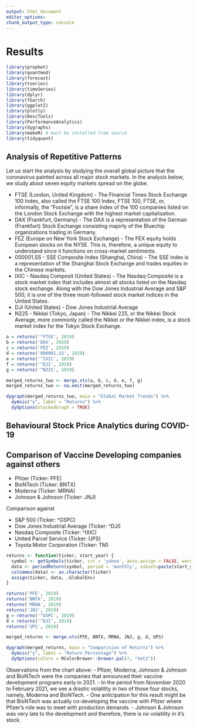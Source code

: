 ```yaml
---
output: html_document
editor_options: 
chunk_output_type: console
---
```


# Results

```r
library(prophet)
library(quantmod)
library(forecast)
library(tseries)
library(timeSeries)
library(dplyr)
library(fGarch)
library(ggplot2)
library(plotly)
library(DescTools)
library(PerformanceAnalytics)
library(dygraphs)
library(makeR) # must be installed from source
library(tidyquant)
```



## Analysis of Repetitive Patterns

Let us start the analysis by studying the overall global picture that the coronavirus painted across all major stock markets. In the analysis below, we study about seven equity markets spread on the globe.

- FTSE (London, United Kingdom) - The Financial Times Stock Exchange 100 Index, also called the FTSE 100 Index, FTSE 100, FTSE, or, informally, the "Footsie", is a share index of the 100 companies listed on the London Stock Exchange with the highest market capitalisation.
- DAX (Frankfurt, Germany) - The DAX is a representation of the German (Frankfurt) Stock Exchange consisting majorly of the Bluechip organizations trading in Germany.
- FEZ (Europe on New York Stock Exchange) - The FEX equity holds European stocks on the NYSE. This is, therefore, a unique equity to understand since it functions on cross-market sentiments.
- 000001.SS - SSE Composite Index (Shanghai, China) - The SSE index is a representation of the Shanghai Stock Exchange and trades equities in the Chinese markets.
- IXIC - Nasdaq Composit (United States) - The Nasdaq Composite is a stock market index that includes almost all stocks listed on the Nasdaq stock exchange. Along with the Dow Jones Industrial Average and S&P 500, it is one of the three most-followed stock market indices in the United States.
- DJI (United States) - Dow Jones Industrial Average
- N225 - Nikkei (Tokyo, Japan) - The Nikkei 225, or the Nikkei Stock Average, more commonly called the Nikkei or the Nikkei index, is a stock market index for the Tokyo Stock Exchange.


```r

a = returns('^FTSE', 2019)
b = returns('DAX', 2019)
c = returns('FEZ', 2019)
d = returns('000001.SS', 2019)
e = returns('^IXIC', 2019)
f = returns('^DJI', 2019)
g = returns('^N225', 2019)

merged_returns_two <- merge.xts(a, b, c, d, e, f, g)
merged_returns_two <- na.omit(merged_returns_two) 

dygraph(merged_returns_two, main = "Global Market Trends") %>%
  dyAxis("y", label = "Returns") %>%
  dyOptions(stackedGraph = TRUE)
```

## Behavioural Stock Price Analytics during COVID-19

## Comparison of Vaccine Developing companies against others

- Pfizer (Ticker: PFE)
- BioNTech (Ticker: BNTX)
- Moderna (Ticker: MRNA)
- Johnson & Johnson (Ticker: JNJ)

Comparison against

- S&P 500 (Ticker: ^GSPC)
- Dow Jones Industrial Average (Ticker: ^DJI)
- Nasdaq Composite (Ticker: ^IXIC)
- United Parcel Service (Ticker: UPS)
- Toyota Motor Corporation (Ticker: TM)

```r
returns <- function(ticker, start_year) {
  symbol <- getSymbols(ticker, src = 'yahoo', auto.assign = FALSE, warnings = FALSE)
  data <- periodReturn(symbol, period = 'monthly', subset=paste(start_year, "::", sep = ""), type = 'log')
  colnames(data) <- as.character(ticker)
  assign(ticker, data, .GlobalEnv)
}

returns('PFE', 2019)
returns('BNTX', 2019)
returns('MRNA', 2019)
returns('JNJ', 2019)
g = returns('^GSPC', 2019)
d = returns('^DJI', 2019)
returns('UPS', 2019)

merged_returns <- merge.xts(PFE, BNTX, MRNA, JNJ, g, d, UPS)
```


```r

dygraph(merged_returns, main = "Comparision of Returns") %>%
  dyAxis("y", label = "Return Percentage") %>%
  dyOptions(colors = RColorBrewer::brewer.pal(7, "Set2"))

```

Observations from the chart above:
- Pfizer, Moderna, Johnson & Johnson and BioNTech were the companies that announced their vaccine development programs early in 2021. 
- In the period from November 2020 to February 2021, we see a drastic volatility in two of those four stocks, namely, Moderna and BioNTech. 
- One anticipation for this result might be that BioNTech was actually co-developing the vaccine with Pfizer where Pfizer's role was to meet with production demands.
- Johnson & Johnson was very late to the development and therefore, there is no volatility in it's stock.

